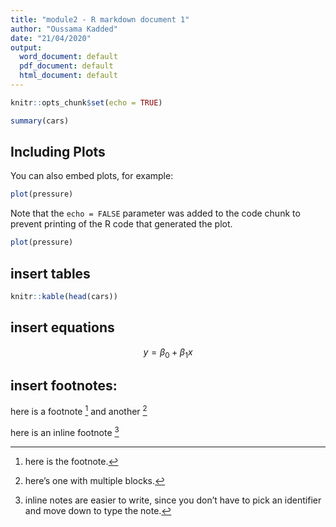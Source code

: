 ```yaml
---
title: "module2 - R markdown document 1"
author: "Oussama Kadded"
date: "21/04/2020"
output:
  word_document: default
  pdf_document: default
  html_document: default
---
```


```r
knitr::opts_chunk$set(echo = TRUE)
```

```r
summary(cars)
```

## Including Plots

You can also embed plots, for example:

```r
plot(pressure)
```

Note that the `echo = FALSE` parameter was added to the code chunk to prevent printing of the R code that generated the plot.

```r
plot(pressure)
```


## insert tables
```r
knitr::kable(head(cars))
```

## insert equations
$$ y = \beta_0 + \beta_1x $$


## insert footnotes: 
here is a footnote [^1] and another [^longnote]

here is an inline footnote ^[inline notes are easier to write, since you don't have to pick an identifier and move down to type the note.]

[^1]: here is the footnote.
[^longnote]: here's one with multiple blocks.